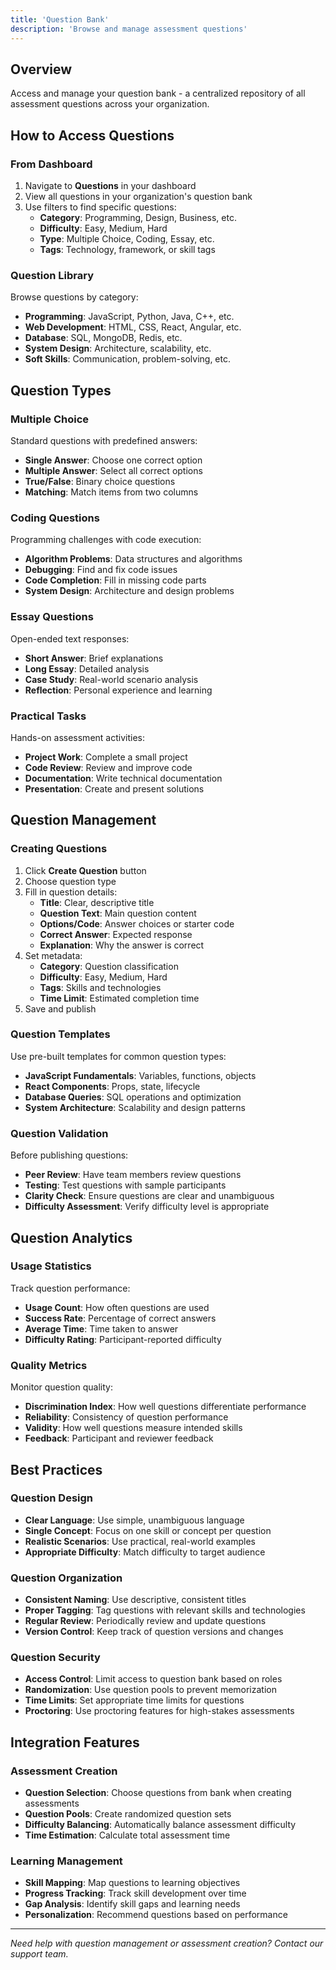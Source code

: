 ```yaml
---
title: 'Question Bank'
description: 'Browse and manage assessment questions'
---
```


## Overview

Access and manage your question bank - a centralized repository of all assessment questions across your organization.

## How to Access Questions

### From Dashboard

1. Navigate to **Questions** in your dashboard
2. View all questions in your organization's question bank
3. Use filters to find specific questions:
   - **Category**: Programming, Design, Business, etc.
   - **Difficulty**: Easy, Medium, Hard
   - **Type**: Multiple Choice, Coding, Essay, etc.
   - **Tags**: Technology, framework, or skill tags

### Question Library

Browse questions by category:

- **Programming**: JavaScript, Python, Java, C++, etc.
- **Web Development**: HTML, CSS, React, Angular, etc.
- **Database**: SQL, MongoDB, Redis, etc.
- **System Design**: Architecture, scalability, etc.
- **Soft Skills**: Communication, problem-solving, etc.

## Question Types

### Multiple Choice

Standard questions with predefined answers:

- **Single Answer**: Choose one correct option
- **Multiple Answer**: Select all correct options
- **True/False**: Binary choice questions
- **Matching**: Match items from two columns

### Coding Questions

Programming challenges with code execution:

- **Algorithm Problems**: Data structures and algorithms
- **Debugging**: Find and fix code issues
- **Code Completion**: Fill in missing code parts
- **System Design**: Architecture and design problems

### Essay Questions

Open-ended text responses:

- **Short Answer**: Brief explanations
- **Long Essay**: Detailed analysis
- **Case Study**: Real-world scenario analysis
- **Reflection**: Personal experience and learning

### Practical Tasks

Hands-on assessment activities:

- **Project Work**: Complete a small project
- **Code Review**: Review and improve code
- **Documentation**: Write technical documentation
- **Presentation**: Create and present solutions

## Question Management

### Creating Questions

1. Click **Create Question** button
2. Choose question type
3. Fill in question details:
   - **Title**: Clear, descriptive title
   - **Question Text**: Main question content
   - **Options/Code**: Answer choices or starter code
   - **Correct Answer**: Expected response
   - **Explanation**: Why the answer is correct
4. Set metadata:
   - **Category**: Question classification
   - **Difficulty**: Easy, Medium, Hard
   - **Tags**: Skills and technologies
   - **Time Limit**: Estimated completion time
5. Save and publish

### Question Templates

Use pre-built templates for common question types:

- **JavaScript Fundamentals**: Variables, functions, objects
- **React Components**: Props, state, lifecycle
- **Database Queries**: SQL operations and optimization
- **System Architecture**: Scalability and design patterns

### Question Validation

Before publishing questions:

- **Peer Review**: Have team members review questions
- **Testing**: Test questions with sample participants
- **Clarity Check**: Ensure questions are clear and unambiguous
- **Difficulty Assessment**: Verify difficulty level is appropriate

## Question Analytics

### Usage Statistics

Track question performance:

- **Usage Count**: How often questions are used
- **Success Rate**: Percentage of correct answers
- **Average Time**: Time taken to answer
- **Difficulty Rating**: Participant-reported difficulty

### Quality Metrics

Monitor question quality:

- **Discrimination Index**: How well questions differentiate performance
- **Reliability**: Consistency of question performance
- **Validity**: How well questions measure intended skills
- **Feedback**: Participant and reviewer feedback

## Best Practices

### Question Design

- **Clear Language**: Use simple, unambiguous language
- **Single Concept**: Focus on one skill or concept per question
- **Realistic Scenarios**: Use practical, real-world examples
- **Appropriate Difficulty**: Match difficulty to target audience

### Question Organization

- **Consistent Naming**: Use descriptive, consistent titles
- **Proper Tagging**: Tag questions with relevant skills and technologies
- **Regular Review**: Periodically review and update questions
- **Version Control**: Keep track of question versions and changes

### Question Security

- **Access Control**: Limit access to question bank based on roles
- **Randomization**: Use question pools to prevent memorization
- **Time Limits**: Set appropriate time limits for questions
- **Proctoring**: Use proctoring features for high-stakes assessments

## Integration Features

### Assessment Creation

- **Question Selection**: Choose questions from bank when creating assessments
- **Question Pools**: Create randomized question sets
- **Difficulty Balancing**: Automatically balance assessment difficulty
- **Time Estimation**: Calculate total assessment time

### Learning Management

- **Skill Mapping**: Map questions to learning objectives
- **Progress Tracking**: Track skill development over time
- **Gap Analysis**: Identify skill gaps and learning needs
- **Personalization**: Recommend questions based on performance

---

*Need help with question management or assessment creation? Contact our support team.* 